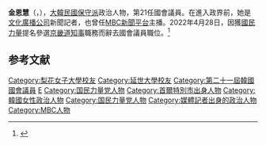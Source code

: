 {{Infobox politician
| name        = 金恩慧
| native_name = 김은혜
| image       = 2017 02월 22일 MBN Y Forum 2017 (12).jpg
| caption     = 
| birth_date = {{Birth date and age|1971|1|6}}
| birth_place = {{KOR}}[[首爾特別市|首爾特別市]][[城東區_(首爾特別市)|城東區]]{{lk|鷹峰洞|응봉동}}
| residence = {{KOR}}[[京畿道|京畿道]]
| nationality   = {{ROK}}
| party         = {{PPP}}
| other_names = 
| alma_mater = [[延世大學|延世大學]]

| office = {{flagicon|South Korea}} 第21屆[[韓國國會|韓國國會]]議員
| term_start = 2020年5月30日
| term_end   = 2022年4月28日
| constituency = [[京畿道|京畿道]][[城南市|城南市]][[盆唐區|盆唐區]]甲
| predecessor = [[金炳官|金炳官]]
| successor  =  [[安哲秀|安哲秀]]

}}
'''金恩慧'''（{{kor|김은혜|金恩慧|Kim Eun-hye}}，{{bd|1971年|1月6日}}），[[大韓民國|大韓民國]][[保守派|保守派]]政治人物，第21任國會議員。在進入政界前，她是[[文化廣播公司|文化廣播公司]]新聞記者，也曾任[[MBC新聞平台|MBC新聞平台]]主播。2022年4月28日，因獲[[國民力量|國民力量]]提名參選[[京畿道知事|京畿道知事]]職務而辭去國會議員職位。<ref>{{cite news|url=https://www.donga.com/news/Politics/article/all/20220428/113132209/1|title=경기지사 출마 김은혜, 국회의원직 사퇴…“반드시 도지사되겠다”|work=東亞日報|date=2022-04-28}}</ref>

== 参考文献 ==
<references />

{{DEFAULTSORT:Kim Eun-hye}}
[[Category:梨花女子大學校友|Category:梨花女子大學校友]]
[[Category:延世大學校友|Category:延世大學校友]]
[[Category:第二十一屆韓國國會議員|Category:第二十一屆韓國國會議員]]
[[Category:金姓|E]]
[[Category:国民力量党人物|Category:国民力量党人物]]
[[Category:首爾特別市出身人物|Category:首爾特別市出身人物]]
[[Category:韓國女性政治人物|Category:韓國女性政治人物]]
[[Category:国民力量党人物|Category:国民力量党人物]]
[[Category:媒體記者出身的政治人物|Category:媒體記者出身的政治人物]]
[[Category:MBC人物|Category:MBC人物]]